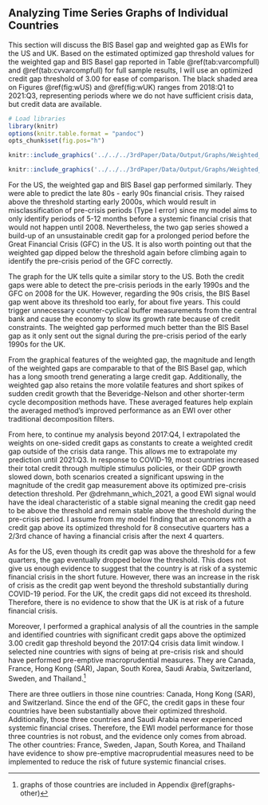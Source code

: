 
## Analyzing Time Series Graphs of Individual Countries

This section will discuss the BIS Basel gap and weighted gap as EWIs for the US and UK. Based on the estimated optimized gap threshold values for the weighted gap and BIS Basel gap reported in Table \@ref(tab:varcompfull) and \@ref(tab:cvvarcompfull) for full sample results, I will use an optimized credit gap threshold of 3.00 for ease of comparison. The black shaded area on Figures \@ref(fig:wUS) and \@ref(fig:wUK) ranges from 2018:Q1 to 2021:Q3, representing periods where we do not have sufficient crisis data, but credit data are available.

```r
# Load libraries
library(knitr)
options(knitr.table.format = "pandoc")
opts_chunk$set(fig.pos="h")
```


```r
knitr::include_graphics('../../../3rdPaper/Data/Output/Graphs/Weighted_credit_gap_US.pdf')
```

```r
knitr::include_graphics('../../../3rdPaper/Data/Output/Graphs/Weighted_credit_gap_UK.pdf')
```

For the US, the weighted gap and BIS Basel gap performed similarly. They were able to predict the late 80s - early 90s financial crisis. They raised above the threshold starting early 2000s, which would result in misclassification of pre-crisis periods (Type I error) since my model aims to only identify periods of 5-12 months before a systemic financial crisis that would not happen until 2008. Nevertheless, the two gap series showed a build-up of an unsustainable credit gap for a prolonged period before the Great Financial Crisis (GFC) in the US. It is also worth pointing out that the weighted gap dipped below the threshold again before climbing again to identify the pre-crisis period of the GFC correctly. 

The graph for the UK tells quite a similar story to the US. Both the credit gaps were able to detect the pre-crisis periods in the early 1990s and the GFC on 2008 for the UK. However, regarding the 90s crisis, the BIS Basel gap went above its threshold too early, for about five years. This could trigger unnecessary counter-cyclical buffer measurements from the central bank and cause the economy to slow its growth rate because of credit constraints. The weighted gap performed much better than the BIS Basel gap as it only sent out the signal during the pre-crisis period of the early 1990s for the UK.   

From the graphical features of the weighted gap, the magnitude and length of the weighted gaps are comparable to that of the BIS Basel gap, which has a long smooth trend generating a large credit gap. Additionally, the weighted gap also retains the more volatile features and short spikes of sudden credit growth that the Beveridge-Nelson and other shorter-term cycle decomposition methods have. These averaged features help explain the averaged method's improved performance as an EWI over other traditional decomposition filters.

From here, to continue my analysis beyond 2017:Q4, I extrapolated the weights on one-sided credit gaps as constants to create a weighted credit gap outside of the crisis data range. This allows me to extrapolate my prediction until 2021:Q3. In response to COVID-19, most countries increased their total credit through multiple stimulus policies, or their GDP growth slowed down, both scenarios created a significant upswing in the magnitude of the credit gap measurement above its optimized pre-crisis detection threshold. Per @drehmann_which_2021, a good EWI signal would have the ideal characteristic of a stable signal meaning the credit gap need to be above the threshold and remain stable above the threshold during the pre-crisis period. I assume from my model finding that an economy with a credit gap above its optimized threshold for 8 consecutive quarters has a 2/3rd chance of having a financial crisis after the next 4 quarters.

As for the US, even though its credit gap was above the threshold for a few quarters, the gap eventually dropped below the threshold. This does not give us enough evidence to suggest that the country is at risk of a systemic financial crisis in the short future. However, there was an increase in the risk of crisis as the credit gap went beyond the threshold substantially during COVID-19 period. For the UK, the credit gaps did not exceed its threshold. Therefore, there is no evidence to show that the UK is at risk of a future financial crisis.

Moreover, I performed a graphical analysis of all the countries in the sample and identified countries with significant credit gaps above the optimized 3.00 credit gap threshold beyond the 2017:Q4 crisis data limit window. I selected nine countries with signs of being at pre-crisis risk and should have performed pre-emptive macroprudential measures. They are Canada, France, Hong Kong (SAR), Japan, South Korea, Saudi Arabia, Switzerland, Sweden, and Thailand.^[graphs of those countries are included in Appendix \@ref(graphs-other)]

There are three outliers in those nine countries: Canada, Hong Kong (SAR), and Switzerland. Since the end of the GFC, the credit gaps in these four countries have been substantially above their optimized threshold. Additionally, those three countries and Saudi Arabia never experienced systemic financial crises. Therefore, the EWI model performance for those three countries is not robust, and the evidence only comes from abroad. The other countries: France, Sweden, Japan, South Korea, and Thailand have evidence to show pre-emptive macroprudential measures need to be implemented to reduce the risk of future systemic financial crises.

<!--(Discuss how different gap capture the pre-crisis periods differently)

(How the weighted gap performs better than the BIS gap based on the evidence of the graph)

(From the discussion on the out-of-sample forecast analysis, 
extrapolate the prediction on the end of crisis data period (2018:Q1 - 2021:Q3)

(Mention the countries that have substantial credit gap above it's long run trend)

(- Include graphs of those countries (with crises periods) on Appendix and link reference here)

(- Discuss certain countries, criteria for identifying (unsustainable gap above threshold), we can say with certain degree of certainty that the risk of systemic crisis given our model is ... % percent, from fpr and fnr values out of sample forecast )

( - Discuss outliers : HK and CH, how they have been having a long periods of positive credit gaps above their long-run trends even before the end of crisis data )-->